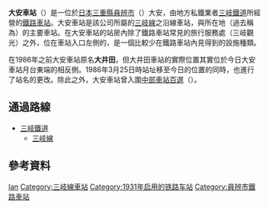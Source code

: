 {{NoteTA|1 = zh:大安車站; zh-cn:大安站; zh-tw:大安車站; zh-hk:大安站; }}
{{Otheruses|subject=日本[[三岐鐵道|三岐鐵道]][[三岐線|三岐線]]的'''大安車站'''|other=其他鐵道的大安站|大安站}}
{{日本車站資訊
|公司色       = #ffd400
|文字色     = #000
|站名       = 大安站*
|圖片       = Daian_Station_20171210.jpg
|pxl      = 
|圖片說明   = 站舍
|日文原名   = 大安
|平假名   = だいあん
|羅馬拼音   = DAIAN 
|副站名     = 
|電報略號   = ダイ
|所在地     = [[三重縣|三重縣]][[員辨市|員辨市]]大安町大井田1305
|座標       = {{coord|35|5|31.06|N|136|32|43.33|E|}}
|車站構造     = [[地面車站|地面車站]]
|月台配置     = 1面1線
|啟用年月日 = 1931年（[[昭和|昭和]]6年）7月23日<ref name="sone26">{{Cite book|author={{tsl|ja|曽根悟|曾根悟|曽根悟}}（監修）|title=週刊 歴史でめぐる鉄道全路線 公営鉄道・私鉄|editor=朝日新聞出版分冊百科編集部（編集）|publisher=[[朝日新聞出版|朝日新聞出版]]|series=週刊朝日百科|volume=26号 長良川鉄道・明知鉄道・樽見鉄道・三岐鉄道・伊勢鉄道|date=2011-09-18|pages=22,24-25}}</ref>
|廢站年月日 = 
|乘客人數   = 454
|上下車人次   = 
|統計年度   = 2013年
|轉車       = 
|備註       = * 原稱「大井田站」，1986年改為現稱<ref name="sone26"/>。
|adjacent = {{Adjacent stations|system=三岐鐵道|line=三岐線|left=梅戶井|right=三里|note-left=2.2km|note-mid=距離[[富田站_(三重縣)|富田]]15.3km<br/>距離[[近鐵富田站|近鐵富田]]15.2km|note-right=1.8km}}
}}
'''大安車站'''（{{jpn|j=大安駅|hg=だいあんえき|rm=Daian eki|f=y}}）是一位於[[日本|日本]][[三重縣|三重縣]][[員辨市|員辨市]]（{{lang|ja|いなべ市}}）大安，由地方私鐵業者[[三岐鐵道|三岐鐵道]]所經營的[[鐵路車站|鐵路車站]]。大安車站是該公司所屬的[[三岐線|三岐線]]之沿線車站，與所在地（過去稱為{{tsl|ja|大安町|大安町}}）的主要車站。在大安車站的站房內除了鐵路車站常見的旅行服務處（三岐觀光）之外，位在車站入口左側的{{tsl|ja|いなべ市図書館#大安図書館|員辨市圖書館#大安圖書館|圖書館}}，是一個比較少在鐵路車站內見得到的設施種類。

在1986年之前大安車站原名'''大井田'''，但大井田車站的實際位置其實位於今日大安車站月台東端的相反側。1986年3月25日時站址移至今日的位置的同時，也進行了站名的更改。除此之外，大安車站曾入圍[[中部車站百選|中部車站百選]]（{{lang|ja|中部の駅百選}}）。

==通過路線==
*[[三岐鐵道|三岐鐵道]]
** [[三岐線|三岐線]]

== 參考資料 ==
{{reflist}}

{{三岐鐵道三岐線}}
{{中部車站百選}}
{{DEFAULTSORT:Daian}}
[[Category:日本鐵路車站_Da|Ian]]
[[Category:三岐線車站|Category:三岐線車站]]
[[Category:1931年启用的铁路车站|Category:1931年启用的铁路车站]]
[[Category:員辨市鐵路車站|Category:員辨市鐵路車站]]